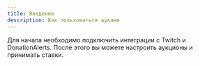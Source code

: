 ```yaml
---
title: Введение
description: Как пользоваться ауками
---
```


Для начала необходимо подключить интеграции с Twitch и DonationAlerts.
После этого вы можете настроить аукционы и принимать ставки.

<br />


<Cards>
  <Card
    href="/docs/auc/wheel"
    title="Колесный"
    description="Подробнее о колесном аукционе"
  />
  <Card
    href="/docs/auc/roulette"
    title="Рулетка"
    description="Подробнее о рулетке аукционе"
  />
  <Card
    href="/docs/int/DonationAlerts"
    title="DonationAlerts"
    description="Интеграция с DonationAlerts.com"
  />
  <Card
    href="/docs/int/Twitch"
    title="Twitch"
    description="Интеграция с Twitch"
  />
</Cards>
